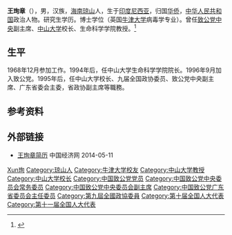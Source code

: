 '''王珣章'''（{{bd|1951年|7月}}），男，汉族，[[海南|海南]][[琼山|琼山]]人，生于[[印度尼西亚|印度尼西亚]]，归国[[华侨|华侨]]，[[中华人民共和国|中华人民共和国]]政治人物。研究生学历。博士学位（英国[[牛津大学|牛津大学]]病毒学专业）。曾任[[致公党中央|致公党中央]]副主席、[[中山大学|中山大学]]校长、生命科学学院教授。<ref>{{Cite web|title=王珣章|url=http://www.gdzxb.gov.cn/zxgk/zxld/wxz/|accessdate=2021-01-17|work=广东政协网|archive-date=2021-01-22|archive-url=https://web.archive.org/web/20210122181134/http://www.gdzxb.gov.cn/zxgk/zxld/wxz/|dead-url=no}}</ref>

== 生平 ==
1968年12月参加工作。1994年后，任中山大学生命科学学院院长。1996年9月加入致公党。1995年后，任中山大学校长、九届全国政协委员、致公党中央副主席、广东省委会主委，省政协副主席等職務。

== 参考资料 ==
{{reflist}}

== 外部链接 ==
* [http://district.ce.cn/zt/rwk/sf/gd/rs/201302/27/t20130227_24150159.shtml 王珣章简历] {{Wayback|url=http://district.ce.cn/zt/rwk/sf/gd/rs/201302/27/t20130227_24150159.shtml |date=20140512223812 }} 中国经济网 2014-05-11

{{start box}}
{{succession box|[[曾漢民|曾漢民]]|[[黃達人|黃達人]]|[[中山大學|中山大學]]校長|1995年2月－1999年7月}}
{{end box}}

{{中山大学}}
{{Navboxes
| title  = 王珣章在[[中国致公党|中国致公党]]的职务
| list1  =
{{中国致公党第十一届中央委员会}}
{{中国致公党第十二届中央委员会}}
{{中国致公党第十三届中央委员会}}
{{中国致公党第十四届中央委员会}}
}}

{{Authority control}}
{{DEFAULTSORT: Wang, X Zhang}}
[[Category:王姓|Xun珣]]
[[Category:琼山人|Category:琼山人]]
[[Category:牛津大学校友|Category:牛津大学校友]]
[[Category:中山大学教授|Category:中山大学教授]]
[[Category:中山大学校长|Category:中山大学校长]]
[[Category:中国致公党党员|Category:中国致公党党员]]
[[Category:中国致公党中央委员会常务委员|Category:中国致公党中央委员会常务委员]]
[[Category:中国致公党中央委员会副主席|Category:中国致公党中央委员会副主席]]
[[Category:中国致公党广东省委员会主任委员|Category:中国致公党广东省委员会主任委员]]
[[Category:第九屆全國政協委員|Category:第九屆全國政協委員]]
[[Category:第十届全国人大代表|Category:第十届全国人大代表]]
[[Category:第十一届全国人大代表|Category:第十一届全国人大代表]]